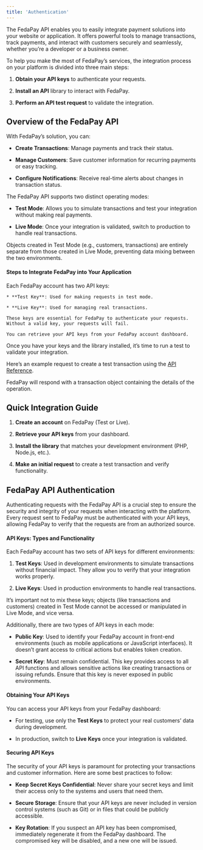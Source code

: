 ```yaml
---
title: 'Authentication'
---
```


The FedaPay API enables you to easily integrate payment solutions into your website or application. It offers powerful tools to manage transactions, track payments, and interact with customers securely and seamlessly, whether you’re a developer or a business owner.

To help you make the most of FedaPay’s services, the integration process on your platform is divided into three main steps:

1. **Obtain your API keys** to authenticate your requests.

2. **Install an API** library to interact with FedaPay.

3. **Perform an API test request** to validate the integration.

## Overview of the FedaPay API

With FedaPay’s solution, you can:

* **Create Transactions**: Manage payments and track their status.

* **Manage Customers**: Save customer information for recurring payments or easy tracking.

* **Configure Notifications**: Receive real-time alerts about changes in transaction status.

The FedaPay API supports two distinct operating modes:

* **Test Mode**: Allows you to simulate transactions and test your integration without making real payments.

* **Live Mode**: Once your integration is validated, switch to production to handle real transactions.

Objects created in Test Mode (e.g., customers, transactions) are entirely separate from those created in Live Mode, preventing data mixing between the two environments.

#### Steps to Integrate FedaPay into Your Application

<Steps>
  <Step title="Obtain Your API Keys">
    Each FedaPay account has two API keys:

    * **Test Key**: Used for making requests in test mode.

    * **Live Key**: Used for managing real transactions.

    These keys are essential for FedaPay to authenticate your requests. Without a valid key, your requests will fail.

    You can retrieve your API keys from your FedaPay account dashboard.
  </Step>

  <Step title="Install a FedaPay Library" />

  <Step title="Perform an API Test Request" />
</Steps>

Once you have your keys and the library installed, it’s time to run a test to validate your integration.

<Info>Here’s an example request to create a test transaction using the [API Reference](/api-reference/transactions/create).</Info>

FedaPay will respond with a transaction object containing the details of the operation.

## Quick Integration Guide

1. **Create an account** on FedaPay (Test or Live).

2. **Retrieve your API keys** from your dashboard.

3. **Install the library** that matches your development environment (PHP, Node.js, etc.).

4. **Make an initial request** to create a test transaction and verify functionality.

## FedaPay API Authentication

Authenticating requests with the FedaPay API is a crucial step to ensure the security and integrity of your requests when interacting with the platform. Every request sent to FedaPay must be authenticated with your API keys, allowing FedaPay to verify that the requests are from an authorized source.

#### API Keys: Types and Functionality

Each FedaPay account has two sets of API keys for different environments:

1. **Test Keys**: Used in development environments to simulate transactions without financial impact. They allow you to verify that your integration works properly.

2. **Live Keys**: Used in production environments to handle real transactions.

It’s important not to mix these keys; objects (like transactions and customers) created in Test Mode cannot be accessed or manipulated in Live Mode, and vice versa.

Additionally, there are two types of API keys in each mode:

* **Public Key**: Used to identify your FedaPay account in front-end environments (such as mobile applications or JavaScript interfaces). It doesn’t grant access to critical actions but enables token creation.

* **Secret Key**: Must remain confidential. This key provides access to all API functions and allows sensitive actions like creating transactions or issuing refunds. Ensure that this key is never exposed in public environments.

#### Obtaining Your API Keys

You can access your API keys from your FedaPay dashboard:

* For testing, use only the **Test Keys** to protect your real customers’ data during development.

* In production, switch to **Live Keys** once your integration is validated.

#### Securing API Keys

The security of your API keys is paramount for protecting your transactions and customer information. Here are some best practices to follow:

* **Keep Secret Keys Confidential**: Never share your secret keys and limit their access only to the systems and users that need them.

* **Secure Storage**: Ensure that your API keys are never included in version control systems (such as Git) or in files that could be publicly accessible.

* **Key Rotation**: If you suspect an API key has been compromised, immediately regenerate it from the FedaPay dashboard. The compromised key will be disabled, and a new one will be issued.